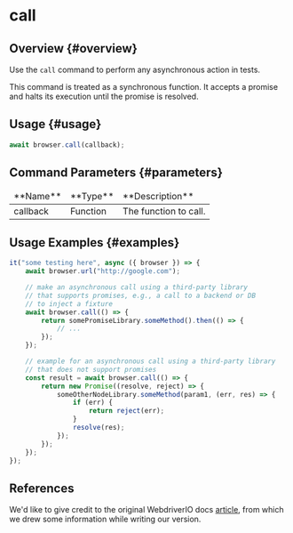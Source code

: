 # call

## Overview {#overview}

Use the `call` command to perform any asynchronous action in tests.

This command is treated as a synchronous function. It accepts a promise and halts its execution until the promise is resolved.

## Usage {#usage}

```javascript
await browser.call(callback);
```

## Command Parameters {#parameters}

<table>
<thead>
<tr><td>**Name**</td><td>**Type**</td><td>**Description**</td></tr>
</thead>
<tbody>
<tr><td>callback</td><td>Function</td><td>The function to call.</td></tr>

</tbody>
</table>

## Usage Examples {#examples}

```javascript
it("some testing here", async ({ browser }) => {
    await browser.url("http://google.com");

    // make an asynchronous call using a third-party library
    // that supports promises, e.g., a call to a backend or DB
    // to inject a fixture
    await browser.call(() => {
        return somePromiseLibrary.someMethod().then(() => {
            // ...
        });
    });

    // example for an asynchronous call using a third-party library
    // that does not support promises
    const result = await browser.call(() => {
        return new Promise((resolve, reject) => {
            someOtherNodeLibrary.someMethod(param1, (err, res) => {
                if (err) {
                    return reject(err);
                }
                resolve(res);
            });
        });
    });
});
```

## References

We'd like to give credit to the original WebdriverIO docs [article](https://webdriver.io/docs/api/browser/call), from which we drew some information while writing our version.
